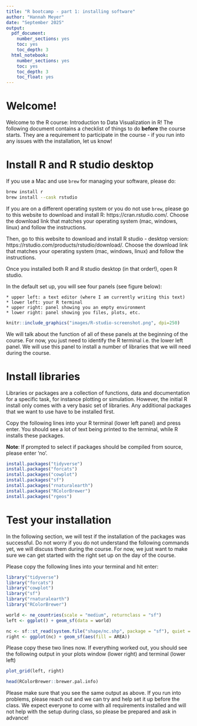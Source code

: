 ```yaml
---
title: "R bootcamp - part 1: installing software"
author: "Hannah Meyer"
date: "September 2025"
output:
  pdf_document:
    number_sections: yes
    toc: yes
    toc_depth: 3
  html_notebook:
    number_sections: yes
    toc: yes
    toc_depth: 3
    toc_float: yes
---
```


# Welcome!
Welcome to the R course: Introduction to Data Visualization in R!
The following document contains a checklist of things to do **before** the
course starts. They are a requirement to participate in the course - if
you run into any issues with the installation, let us know! 

# Install R and R studio desktop 

If you use a Mac and use `brew` for managing your software, please do:
```bash
brew install r
brew install --cask rstudio
```

If you are on a different operating system or you do not use `brew`, please go
to this website to download and install R: https://cran.rstudio.com/.
Choose the download link that matches your operating system (mac, windows,
linux) and follow the instructions.

Then, go to this website to download and install R studio - desktop version:
https://rstudio.com/products/rstudio/download/.
Choose the download link that matches your operating system (mac, windows,
linux) and follow the instructions.

Once you installed both R and R studio desktop (in that order!), open 
R studio. 

In the default set up, you will see four panels (see figure below):

    * upper left: a text editor (where I am currently writing this text)
    * lower left: your R terminal
    * upper right: panel showing you an empty environment
    * lower right: panel showing you files, plots, etc.
 

```r
knitr::include_graphics("images/R-studio-screenshot.png", dpi=250)
``` 
We will talk about the function of all of these panels at the beginning of
the course. For now, you just need to identify the R terminal i.e. the lower
left panel. We will use this panel to install a  number of libraries that we
will need during the course.

# Install libraries
Libraries or packages are a collection of functions, data and documentation
for a specific task, for instance plotting or simulation.
However, the initial R install only comes with a very basic set of
libraries. Any additional packages that we want to use have to be installed 
first.

Copy the following lines into your R terminal (lower left panel) and press
enter. You should see a lot of text being printed to the terminal, while R
installs these packages.

**Note**: If prompted to select if packages should be compiled from source,
please enter 'no'.

```r
install.packages("tidyverse")
install.packages("forcats")
install.packages("cowplot")
install.packages("sf")
install.packages("rnaturalearth")
install.packages("RColorBrewer")
install.packages("rgeos")
```

# Test your installation
In the following section, we will test if the installation of the packages
was successful. Do not worry if you do not understand the following commands
yet, we will discuss them during the course. For now, we just want to make sure
we can get started with the right set up on the day of the course.

Please copy the following lines into your terminal and hit enter:
```r
library("tidyverse")
library("forcats")
library("cowplot")
library("sf")
library("rnaturalearth")
library("RColorBrewer")

world <- ne_countries(scale = "medium", returnclass = "sf")
left <- ggplot() + geom_sf(data = world)

nc <- sf::st_read(system.file("shape/nc.shp", package = "sf"), quiet = TRUE)
right <- ggplot(nc) + geom_sf(aes(fill = AREA))
```

Please copy these two lines now. If everything worked out, you should see the
following output in your plots window (lower right) and terminal (lower left) 
```r
plot_grid(left, right)

head(RColorBrewer::brewer.pal.info)
```

Please make sure that you see the same output as above. If you run into
problems, please reach out and we can try and help set it up before the class.
We expect everyone to come with all requirements installed and will not help
with the setup during class, so please be prepared and ask in advance!
